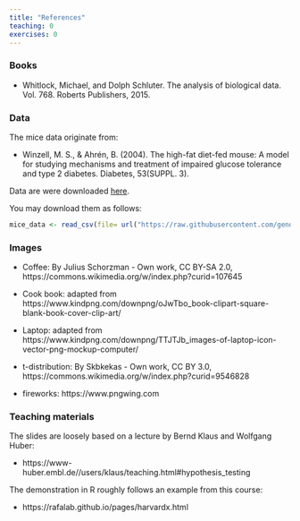 ```yaml
---
title: "References"
teaching: 0
exercises: 0
---
```




### Books

- Whitlock, Michael, and Dolph Schluter. The analysis of biological data. Vol. 768. Roberts Publishers, 2015.

### Data

The mice data originate from:  

- Winzell, M. S., & Ahrén, B. (2004). The high-fat diet-fed mouse: A model for studying mechanisms and treatment of impaired glucose tolerance and type 2 diabetes. Diabetes, 53(SUPPL. 3).

Data are were downloaded [here](https://raw.githubusercontent.com/genomicsclass/dagdata/master/inst/extdata/mice_pheno.csv).

You may download them as follows:
```r
mice_data <- read_csv(file= url("https://raw.githubusercontent.com/genomicsclass/dagdata/master/inst/extdata/mice_pheno.csv"))
```


### Images

- Coffee: By Julius Schorzman - Own work, CC BY-SA 2.0, https://commons.wikimedia.org/w/index.php?curid=107645  

- Cook book: adapted from https://www.kindpng.com/downpng/oJwTbo_book-clipart-square-blank-book-cover-clip-art/  
- Laptop: adapted from https://www.kindpng.com/downpng/TTJTJb_images-of-laptop-icon-vector-png-mockup-computer/  
- t-distribution: By Skbkekas - Own work, CC BY 3.0, https://commons.wikimedia.org/w/index.php?curid=9546828

- fireworks: https://www.pngwing.com  
  
  
### Teaching materials

The slides are loosely based on a lecture by Bernd Klaus and Wolfgang Huber: 

- https://www-huber.embl.de//users/klaus/teaching.html#hypothesis_testing  

The demonstration in R roughly follows an example from this course:  

- https://rafalab.github.io/pages/harvardx.html
  